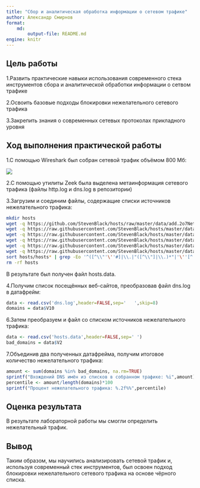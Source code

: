 ```yaml
---
title: "Сбор и аналитическая обработка информации о сетевом трафике"
author: Александр Смирнов
format: 
    md:
        output-file: README.md
engine: knitr
---
```


## Цель работы

1.Развить практические навыки использования современного стека инструментов сбора и аналитической обработки информации о сетвом трафике

2.Освоить базовые подходы блокировки нежелательного сетевого трафика

3.Закрепить знания о современных сетевых протоколах прикладного уровня

## Ход выполнения практической работы

1.C помощью Wireshark был собран сетевой трафик объёмом 800 Мб:

![](screenshots/1.png){fig-align="center"}

2.C помощью утилиты Zeek была выделена метаинформация сетевого трафика (файлы http.log и dns.log в репозитории)

3.Загрузим и соединим файлы, содержащие списки источников нежелательного трафика:
```bash
mkdir hosts
wget -q https://github.com/StevenBlack/hosts/raw/master/data/add.2o7Net/hosts -O hosts/hosts.1
wget -q https://raw.githubusercontent.com/StevenBlack/hosts/master/data/KADhosts/hosts -O hosts/hosts.2
wget -q https://raw.githubusercontent.com/StevenBlack/hosts/master/data/yoyo.org/hosts -O hosts/hosts.3
wget -q https://raw.githubusercontent.com/StevenBlack/hosts/master/data/tiuxo/hosts -O hosts/hosts.4
wget -q https://raw.githubusercontent.com/StevenBlack/hosts/master/data/URLHaus/hosts -O hosts/hosts.5
wget -q https://raw.githubusercontent.com/StevenBlack/hosts/master/data/mvps.org/hosts -O hosts/hosts.6
sort hosts/hosts* | grep -Eo '^([^\\"'\''#]|\\.|"([^\\"]|\\.)*"|'\''[^'\'']*'\'')*' | uniq > hosts.data
rm -rf hosts
```
    
В результате был получен файл hosts.data.


4.Получим список посещённых веб-сайтов, преобразовав файл dns.log в датафрейм:

```r
data <- read.csv('dns.log',header=FALSE,sep='	',skip=8)
domains = data$V10
```

6.Затем преобразуем и файл со списком источников нежелательного трафика:

```r
data <- read.csv('hosts.data',header=FALSE,sep=' ')
bad_domains = data$V2
```

7.Объединив два полученных датафрейма, получим итоговое количество нежелательного трафика:
```r
amount <- sum(domains %in% bad_domains, na.rm=TRUE)
sprintf("Вхождений DNS имён из списков в собранном трафике: %i",amount)
percentile <- amount/length(domains)*100
sprintf("Процент нежелательного трафика: %.2f%%",percentile)
```

## Оценка результата

В результате лабораторной работы мы смогли определить нежелательный трафик.

## Вывод

Таким образом, мы научились анализировать сетевой трафик и, используя современный стек инструментов, был освоен подход блокировки нежелательного сетевого трафика на основе чёрного списка.